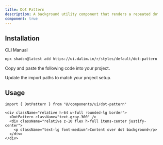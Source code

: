 ```yaml
---
title: Dot Pattern
description: A background utility component that renders a repeated dot pattern using SVG `<pattern>`. Useful for decorative backgrounds or UI sections.
component: true 
---
```


<ComponentPreview
  name="dot-pattern-default"
  className="[&_.preview>[data-orientation=vertical]]:sm:max-w-[90%] **:[.preview]:min-h-[300px]"
  description="A customizable SVG dot pattern background."
  align="start"
/>

<ComponentPreview
  name="dot-pattern-custom"
  className="[&_.preview>[data-orientation=vertical]]:sm:max-w-[90%] **:[.preview]:min-h-[300px]"
  description="A customizable SVG dot pattern background."
  align="start"
/>


## Installation

<CodeTabs>

<TabsList>
  <TabsTrigger value="cli">CLI</TabsTrigger>
  <TabsTrigger value="manual">Manual</TabsTrigger>
</TabsList>

<TabsContent value="cli">

```bash
npx shadcn@latest add https://ui.dalim.in/r/styles/default/dot-pattern.json
```

</TabsContent>

<TabsContent value="manual">

<Steps>

<Step>Copy and paste the following code into your project.</Step>

<ComponentSource name="dot-pattern" title="components/ui/dot-pattern.tsx" />

<Step>Update the import paths to match your project setup.</Step>

</Steps>

</TabsContent>

</CodeTabs>

## Usage

```tsx showLineNumbers
import { DotPattern } from "@/components/ui/dot-pattern"
```

```tsx showLineNumbers
<div className="relative h-64 w-full rounded-lg border">
  <DotPattern className="text-gray-300" />
  <div className="relative z-10 flex h-full items-center justify-center">
    <p className="text-lg font-medium">Content over dot background</p>
  </div>
</div>
```
 